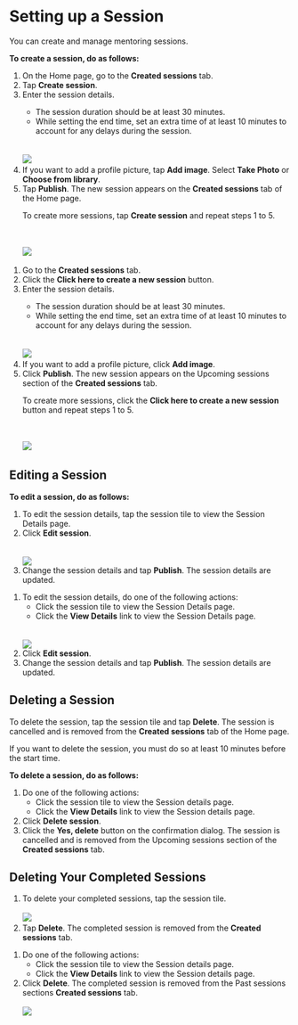 
# Setting up a Session

You can create and manage mentoring sessions.

**To create a session, do as follows:**

<Tabs>
<TabItem value="mentored mobile application" label="Mobile App" default>
<ol>
<li>On the Home page, go to the <b>Created sessions</b> tab.</li>
<li>Tap <b>Create session</b>.</li>
<li>Enter the session details.
<br />
    <Admonition type="note">
    <ul>
    <li>The session duration should be at least 30 minutes.</li>
    <li>While setting the end time, set an extra time of at least 10 minutes to account for any delays during the session.</li>
    </ul>
    </Admonition>
<br />
<br />
    <img src={SessionDetails} />
</li>
<li>If you want to add a profile picture, tap <b>Add image</b>. Select <b>Take Photo</b> or <b>Choose from library</b>.</li>
<li>Tap <b>Publish</b>. The new session appears on the <b>Created sessions</b> tab of the Home page.
<br />
    <Admonition type="tip">
    <p>To create more sessions, tap <b>Create session</b> and repeat steps 1 to 5.</p>
    </Admonition>
<br />
<br />
    <img src={NewSession} />
</li>
</ol>
</TabItem>
<TabItem value="mentored portal" label="Web Portal">
<ol>
<li>Go to the <b>Created sessions</b> tab.</li>
<li>Click the <b>Click here to create a new session</b> button.</li>
<li>Enter the session details.
    <Admonition type="note">
    <ul>
    <li>The session duration should be at least 30 minutes.</li>
    <li>While setting the end time, set an extra time of at least 10 minutes to account for any delays during the session.</li>
    </ul>
    </Admonition>
<br />
<br />
    <img src={PortalSessionDetails} />
</li>
<li>If you want to add a profile picture, click <b>Add image</b>.</li>
<li>Click <b>Publish</b>. The new session appears on the Upcoming sessions section of the <b>Created sessions</b> tab.
    <Admonition type="tip">
    <p>To create more sessions, click the <b>Click here to create a new session</b> button and repeat steps 1 to 5.</p>
    </Admonition>
<br />
<br />
    <img src={PortalNewSession} />
</li>
</ol>
</TabItem>
</Tabs>

## Editing a Session

**To edit a session, do as follows:**

<Tabs>
<TabItem value="mentored mobile application" label="Mobile App" default>
<ol>
<li>To edit the session details, tap the session tile to view the Session Details page.</li>
<li>Click <b>Edit session</b>.</li>
<br />
<br />
    <img src={EditAndDeleteSession} />
<li>Change the session details and tap <b>Publish</b>. The session details are updated.</li>
</ol>
</TabItem>
<TabItem value="mentored portal" label="Web Portal">
<ol>
<li>To edit the session details, do one of the following actions: 
    <ul>
    <li>Click the session tile to view the Session Details page.</li>
    <li>Click the <b>View Details</b> link to view the Session Details page.</li>
    </ul>
<br />
<br />
    <img src={PortalEditAndDeleteSession} />
</li>
<li>Click <b>Edit session</b>.</li>
<li>Change the session details and tap <b>Publish</b>. The session details are updated.</li>
</ol>
</TabItem>
</Tabs>

## Deleting a Session

<Tabs>
<TabItem value="mentored mobile application" label="Mobile App" default>
<p>To delete the session, tap the session tile and tap <b>Delete</b>. The session is cancelled and is removed from the <b>Created sessions</b> tab of the Home page.</p>
</TabItem>
<TabItem value="mentored portal" label="Web Portal">
    <Admonition type="note">
        <p>If you want to delete the session, you must do so at least 10 minutes before the start time.</p>
    </Admonition>
    <p><b>To delete a session, do as follows:</b></p>
    <ol>
        <li>Do one of the following actions:
            <ul>
                <li>Click the session tile to view the Session details page.</li>
                <li>Click the <b>View Details</b> link to view the Session details page.</li>
            </ul>
        </li>
        <li>Click <b>Delete session</b>.</li>
        <li>Click the <b>Yes, delete</b> button on the confirmation dialog. The session is cancelled and is removed
        from the Upcoming sessions section of the <b>Created sessions</b> tab.</li>
    </ol>
</TabItem>
</Tabs>

## Deleting Your Completed Sessions  

<Tabs>
<TabItem value="mentored mobile application" label="Mobile App" default>
<ol>
<li>To delete your completed sessions, tap the session tile.
<br />
<br />
    <img src={DeletePastSession} />
</li>
<li>Tap <b>Delete</b>. The completed session is removed from the <b>Created sessions</b> tab.</li>
</ol>
</TabItem>
<TabItem value="mentored portal" label="Web Portal">
<ol>
<li>Do one of the following actions: 
    <ul>
    <li>Click the session tile to view the Session details page.</li>
    <li>Click the <b>View Details</b> link to view the Session details page.</li>
    </ul>
</li>
<li>Click <b>Delete</b>. The completed session is removed from the Past sessions sections <b>Created sessions</b> tab.
<br />
<br />
    <img src={PortalDeletePastSession} />
</li>
</ol>
</TabItem>
</Tabs>




